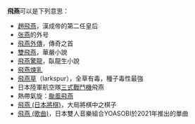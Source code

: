 '''飛燕'''可以是下列意思：

* [[趙飛燕|趙飛燕]]，漢成帝的第二任皇后
* [[张燕_(东汉)|张燕]]的外号
* [[飛燕外傳|飛燕外傳]]，傳奇之首
* [[雙飛燕|雙飛燕]]，華嚴小說
* [[飛燕驚龍|飛燕驚龍]]，臥龍生小說
* [[飛燕煉乳|飛燕煉乳]]
* [[飛燕草|飛燕草]]（larkspur），全草有毒，種子毒性最強
* 日本陸軍航空隊[[三式戰鬥機|三式戰鬥機]]飛燕
* 熱帶氣旋：[[颱風飛燕|颱風飛燕]]
* [[飛燕_(日本將棋)|飛燕 (日本將棋)]]，大局將棋中之棋子
* [[飛燕_(歌曲)|飛燕 (歌曲)]]，日本雙人音樂組合YOASOBI於2021年推出的單曲

{{disambig|CAT=二字消歧義}}